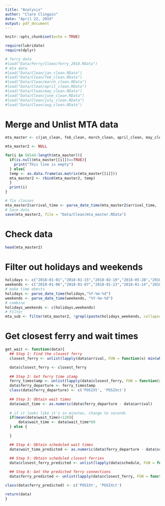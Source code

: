```yaml
---
title: "Analysis"
author: "Clare Clingain"
date: "April 22, 2019"
output: pdf_document
---
```


```r
knitr::opts_chunk$set(echo = TRUE)

require(lubridate)
require(dplyr)

# ferry data
#load("Data/Ferry/Clean/ferry_2018.RData")
# mta data
#load("Data/Clean/jan_clean.RData")
#load("Data/Clean/feb_clean.RData")
#load("Data/Clean/march_clean.RData")
#load("Data/Clean/april_clean.RData")
#load("Data/Clean/may_clean.RData")
#load("Data/Clean/june_clean.RData")
#load("Data/Clean/july_clean.RData")
#load("Data/Clean/aug_clean.RData")
```

# Merge and Unlist MTA data

```r
mta_master <- c(jan_clean, feb_clean, march_clean, april_clean, may_clean, june_clean, july_clean, aug_clean)

mta_master2 <- NULL

for(i in 56544:length(mta_master)){
  if(is.null(mta_master[[i]])==TRUE){
    print("This line is empty")
  } else{
  temp <- as.data.frame(as.matrix(mta_master[[i]]))
  mta_master2 <- rbind(mta_master2, temp)
  }
  print(i)
}

# fix classes
mta_master2$arrival_time <- parse_date_time(mta_master2$arrival_time,  "%Y-%m-%d %H:%M:%S")
# Save data
save(mta_master2, file = "Data/Clean/mta_master.RData")
```

# Check data

```r
head(mta_master2)
```


# Filter out holidays and weekends

```r
holidays <- c("2018-01-01","2018-01-15","2018-02-19","2018-05-28","2018-07-04")
weekends <- c("2018-01-06","2018-01-07","2018-01-13","2018-01-14","2018-01-20","2018-01-21","2018-01-27","2018-01-28","2018-02-03","2018-02-04","2018-02-10","2018-02-11","2018-02-17","2018-02-18","2018-02-24","2018-02-25","2018-03-03","2018-03-04","2018-03-10","2018-03-11","2018-03-17","2018-03-18","2018-03-24","2018-03-25","2018-03-31","2018-04-01","2018-04-07","2018-04-08","2018-04-14","2018-04-15","2018-04-21","2018-04-22","2018-04-28","2018-04-29","2018-05-05","2018-05-06","2018-05-12","2018-05-13","2018-05-19","2018-05-20","2018-05-26","2018-05-27","2018-06-02","2018-06-03","2018-06-09","2018-06-10","2018-06-16","2018-06-17","2018-06-23","2018-06-24","2018-06-30","2018-07-01","2018-07-07","2018-07-08","2018-07-14","2018-07-15","2018-07-21","2018-07-22","2018-07-28","2018-07-29","2018-08-04","2018-08-05","2018-08-11","2018-08-12","2018-08-18","2018-08-19","2018-08-25","2018-08-26")
# make time obects
holidays <- parse_date_time(holidays,"%Y-%m-%d")
weekends <- parse_date_time(weekends, "%Y-%m-%d")
# combine
holidays_weekends <- c(holidays,weekends)
# Filter
mta_sub <- filter(mta_master2, !grepl(paste(holidays_weekends, collapse="|"), arrival_time))
```



# Get closest ferry and wait times

```r
get_wait <- function(data){
  ## Step 1: Find the closest ferry
  closest_ferry <- unlist(lapply(data$arrival, FUN = function(x) min(which((ferry_master - x)>0))))

  data$closest_ferry <- closest_ferry
  
  ## Step 2: Get ferry time stamp
  ferry_timestamp <- unlist(lapply(data$closest_ferry, FUN = function(x)ferry_times[x]))
  data$ferry_departure <- ferry_timestamp
  class(data$ferry_departure) <- c('POSIXt', 'POSIXct')
  
  ## Step 3: Obtain wait times
  data$wait_time <- as.numeric(data$ferry_departure - data$arrival)
  
  # if it looks like it's in minutes, change to seconds
  if(mean(data$wait_time)<120){
      data$wait_time <- data$wait_time*60
  } else {
    
  }

  ## Step 4: Obtain scheduled wait times
  data$wait_time_predicted <- as.numeric(data$ferry_departure - data$schedule)*60
  
  ## Step 5: Obtain scheduled closest ferries
  data$closest_ferry_predicted <- unlist(lapply(data$schedule, FUN = function(x) min(which((ferry_times - x)>0))))

  ## Step 6: Get the predicted ferry connections
  data$ferry_predicted <- unlist(lapply(data$closest_ferry, FUN = function(x)ferry_times[x]))

class(data$ferry_predicted) <- c('POSIXt', 'POSIXct')

return(data)
}
```

```r

```


